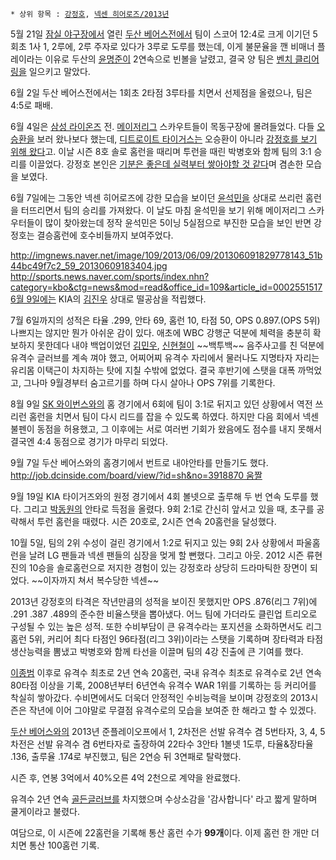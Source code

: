  * 상위 항목 : [[강정호]], [[넥센 히어로즈/2013년]]

5월 21일 [[잠실 야구장]]에서 열린 [[두산 베어스]]전에서 팀이 스코어 12:4로 크게 이기던 5회초 1사 1, 2루에, 2루 주자로 있다가 3루로 도루를 했는데, 이게 불문율을 깬 비매너 플레이라는 이유로 두산의 [[윤명준]]이 2연속으로 빈볼을 날렸고, 결국 양 팀은 [[벤치 클리어링]]을 일으키고 말았다.

6월 2일 두산 베어스전에서는 1회초 2타점 3루타를 치면서 선제점을 올렸으나, 팀은 4:5로 패배.

6월 4일은 [[삼성 라이온즈]] 전. [[메이저리그]] 스카우트들이 목동구장에 몰려들었다. 다들 [[오승환]]을 보러 왔나보다 했는데, [[디트로이트 타이거스]]는 오승환이 아니라 [http://sports.media.daum.net/baseball/news/breaking/view.html?newsid=20130605063006911 강정호를 보기 위해 왔다]고. 이날 시즌 8호 솔로 홈런을 때리며 투런을 때린 박병호와 함께 팀의 3:1 승리를 이끌었다. 강정호 본인은 [http://sports.media.daum.net/baseball/news/breaking/view.html?newsid=20130605211708137 기분은 좋은데 실력부터 쌓아야할 것 같다]며 겸손한 모습을 보였다.

6월 7일에는 그동안 넥센 히어로즈에 강한 모습을 보이던 [[윤석민(투수)|윤석민]]을 상대로 쓰리런 홈런을 터뜨리면서 팀의 승리를 가져왔다. 이 날도 마침 윤석민을 보기 위해 메이저리그 스카우터들이 많이 찾아왔는데 정작 윤석민은 5이닝 5실점으로 부진한 모습을 보인 반면 강정호는 결승홈런에 호수비들까지 보여주었다.

http://imgnews.naver.net/image/109/2013/06/09/201306091829778143_51b44bc49f7c2_59_20130609183404.jpg [[http://sports.news.naver.com/sports/index.nhn?category=kbo&ctg=news&mod=read&office_id=109&article_id=0002551517 6월 9일]]에는 KIA의 [[김진우]] 상대로 떨공삼을 적립했다.

7월 6일까지의 성적은 타율 .299, 안타 69, 홈런 10, 타점 50, OPS 0.897.(OPS 5위) 나쁘지는 않지만 뭔가 아쉬운 감이 있다. 애초에 WBC 강행군 덕분에 체력을 충분히 확보하지 못한데다 내야 백업이었던 [[김민우]], [[신현철]]이 ~~백투백~~ 음주사고를 친 덕분에 유격수 글러브를 계속 껴야 했고, 어찌어찌 유격수 자리에서 물러나도 지명타자 자리는 유리몸 이택근이 차지하는 탓에 지칠 수밖에 없었다. 결국 후반기에 스탯을 대폭 까먹었고, 그나마 9월경부터 숨고르기를 하며 다시 살아나 OPS 7위를 기록한다.

8월 9일 [[SK 와이번스]]와의 홈 경기에서 6회에 팀이 3:1로 뒤지고 있던 상황에서 역전 쓰리런 홈런을 치면서 팀이 다시 리드를 잡을 수 있도록 하였다. 하지만 다음 회에서 넥센 불펜이 동점을 허용했고, 그 이후에는 서로 여러번 기회가 왔음에도 점수를 내지 못해서 결국엔 4:4 동점으로 경기가 마무리 되었다.  

9월 7일 두산 베어스와의 홈경기에서 번트로 내야안타를 만들기도 했다. [[http://job.dcinside.com/board/view/?id=sh&no=3918870 움짤]]

9월 19일 KIA 타이거즈와의 원정 경기에서 4회 볼넷으로 출루해 두 번 연속 도루를 했다. 그리고 [[박동원]]의 안타로 득점을 올렸다. 9회 2:1로 간신히 앞서고 있을 때, 초구를 공략해서 투런 홈런을 때렸다. 시즌 20호로, 2시즌 연속 20홈런을 달성했다.

10월 5일, 팀의 2위 수성이 걸린 경기에서 1:2로 뒤지고 있는 9회 2사 상황에서 파울홈런을 날려 LG 팬들과 넥센 팬들의 심장을 멎게 할 뻔했다. 그리고 아웃. 2012 시즌 류현진의 10승을 솔로홈런으로 저지한 경험이 있는 강정호라 상당히 드라마틱한 장면이 되었다. ~~이자까지 쳐서 복수당한 넥센~~

2013년 강정호의 타격은 작년만큼의 성적을 보이진 못했지만 OPS .876(리그 7위)에 .291 .387 .489의 준수한 비율스탯을 뽑아냈다. 어느 팀에 가더라도 클린업 트리오로 구성될 수 있는 높은 성적. 또한 수비부담이 큰 유격수라는 포지션을 소화하면서도 리그 홈런 5위, 커리어 최다 타점인 96타점(리그 3위)이라는 스탯을 기록하며 장타력과 타점 생산능력을 뽐냈고 박병호와 함께 타선을 이끌며 팀의 4강 진출에 큰 기여를 했다.

[[이종범]] 이후로 유격수 최초로 2년 연속 20홈런, 국내 유격수 최초로 유격수로 2년 연속 80타점 이상을 기록, 2008년부터 6년연속 유격수 WAR 1위를 기록하는 등 커리어를 착실히 쌓아갔다. 수비면에서도 더욱더 안정적인 수비능력을 보이며 강정호의 2013시즌은 작년에 이어 그야말로 무결점 유격수로의 모습을 보여준 한 해라고 할 수 있겠다. 

[[두산 베어스]]와의 2013년 준플레이오프에서 1, 2차전은 선발 유격수 겸 5번타자, 3, 4, 5차전은 선발 유격수 겸 6번타자로 출장하여 22타수 3안타 1볼넷 1도루, 타율&장타율 .136, 출루율 .174로 부진했고, 팀은 2연승 뒤 3연패로 탈락했다.

시즌 후, 연봉 3억에서 40%오른 4억 2천으로 계약을 완료했다.

유격수 2년 연속 [[골든글러브]]를 차지했으며 수상소감을 '감사합니다' 라고 짧게 말하며 쿨게이라고 불렸다.

여담으로, 이 시즌에 22홈런을 기록해 통산 홈런 수가 '''99개'''이다. 이제 홈런 한 개만 더 치면 통산 100홈런 기록.

